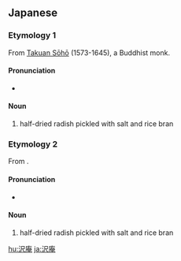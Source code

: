 ==Japanese==
{{ja-kanjitab|沢|庵}}

===Etymology 1===
From [[w:Takuan Sōhō|Takuan Sōhō]] (1573-1645), a Buddhist monk.

====Pronunciation====
* {{IPA|/takuan/|lang=ja}}

====Noun====
{{ja-noun|たくあん}}

# half-dried radish pickled with salt and rice bran

===Etymology 2===
From {{m|ja|沢庵|tr=takuan}}.

====Pronunciation====
* {{IPA|/takuwan/|lang=ja}}

====Noun====
{{ja-noun|たくわん}}

# half-dried radish pickled with salt and rice bran

[[hu:沢庵]]
[[ja:沢庵]]